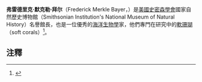 '''弗雷德里克·默克勒·拜尔'''（Frederick Merkle Bayer，{{bd|1921年|10月31日|2007年|10月2日|catIdx=B}}）是[[美國|美國]][[史密森尼學會|史密森學會]]國家自然歷史博物館（Smithsonian Institution's National Museum of Natural History）名譽館長，也是一位優秀的[[海洋生物學|海洋生物學]]家，他們專門在研究中的[[軟珊瑚|軟珊瑚]]（soft corals）<ref name=bg>{{cite news |first=Adam |last=Bernstein |title=Frederick Bayer, 85; biologist studied corals in deep sea |url=http://www.boston.com/news/globe/obituaries/articles/2007/10/23/frederick_bayer_85_biologist_studied_corals_in_deep_sea/ |work=[[Washington_Post|Washington Post]] |publisher=[[Boston_Globe|Boston Globe]] |date=2007-10-23 |accessdate=2007-10-23 |archive-date=2016-03-04 |archive-url=https://web.archive.org/web/20160304051411/http://www.boston.com/news/globe/obituaries/articles/2007/10/23/frederick_bayer_85_biologist_studied_corals_in_deep_sea/ |dead-url=no }}</ref>。

==注釋==
<div class="references-small">
<references />
</div>{{Authority control}}